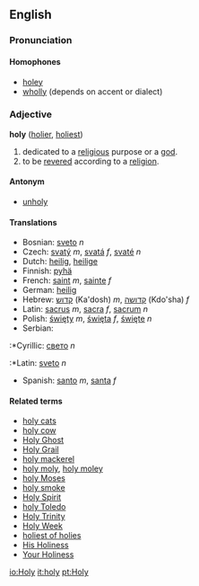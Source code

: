 ==English==
===Pronunciation===
====Homophones====
*[[holey]]
*[[wholly]] (depends on accent or dialect)

===Adjective===
'''holy''' ([[holier]], [[holiest]])

#dedicated to a [[religious]] purpose or a [[god]].
#to be [[revered]] according to a [[religion]].

====Antonym====
*[[unholy]]

====Translations====
*Bosnian: [[sveto]] ''n''
*Czech: [[svatý]] ''m'', [[svatá]] ''f'', [[svaté]] ''n''
*Dutch: [[heilig]], [[heilige]]
*Finnish: [[pyhä]]
*French: [[saint]] ''m'', [[sainte]] ''f''
*German: [[heilig]]
*Hebrew: [[קדוש]] (Ka'dosh) ''m'', [[קדושה]] (Kdo'sha) ''f''
*Latin: [[sacrus]] ''m'', [[sacra]] ''f'', [[sacrum]] ''n''
*Polish: [[święty]] ''m'', [[święta]] ''f'', [[święte]] ''n''
*Serbian:
:*Cyrillic: [[свето]] ''n''
:*Latin: [[sveto]] ''n''
*Spanish: [[santo]] ''m'', [[santa]] ''f''

====Related terms====
*[[holy cats]]
*[[holy cow]]
*[[Holy Ghost]]
*[[Holy Grail]]
*[[holy mackerel]]
*[[holy moly]], [[holy moley]]
*[[holy Moses]]
*[[holy smoke]]
*[[Holy Spirit]]
*[[holy Toledo]]
*[[Holy Trinity]]
*[[Holy Week]]
*[[holiest of holies]]
*[[His Holiness]]
*[[Your Holiness]]

[[io:Holy]]
[[it:holy]]
[[pt:Holy]]